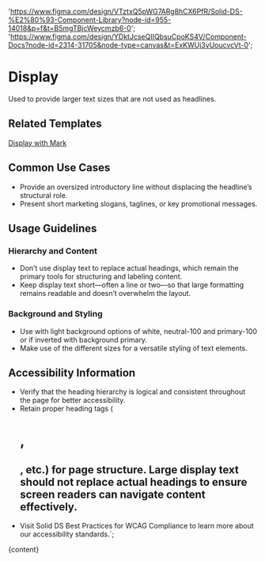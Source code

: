 

  'https://www.figma.com/design/VTztxQ5pWG7ARg8hCX6PfR/Solid-DS-%E2%80%93-Component-Library?node-id=955-14018&p=f&t=B5mgTBjcWeycmzb6-0';
  'https://www.figma.com/design/YDktJcseQIIQbsuCpoKS4V/Component-Docs?node-id=2314-31705&node-type=canvas&t=ExKWUj3vUoucvcVt-0';

# Display

Used to provide larger text sizes that are not used as headlines.

<DefaultStory />

<DocumentationLinks storybookLink="${storybookLink}" figmaLibrary="${figmaLibrary}" figmaDocs="${figmaDocs}" />

## Related Templates

[Display with Mark](?path=/docs/templates-mark--docs)

## Common Use Cases

- Provide an oversized introductory line without displacing the headline’s structural role.
- Present short marketing slogans, taglines, or key promotional messages.

## Usage Guidelines

### Hierarchy and Content

- Don’t use display text to replace actual headings, which remain the primary tools for structuring and labeling content.
- Keep display text short—often a line or two—so that large formatting remains readable and doesn’t overwhelm the layout.

### Background and Styling

- Use with light background options of white, neutral-100 and primary-100 or if inverted with background primary.
- Make use of the different sizes for a versatile styling of text elements.

## Accessibility Information

- Verify that the heading hierarchy is logical and consistent throughout the page for better accessibility.
- Retain proper heading tags (<h1>, <h2>, etc.) for page structure. Large display text should not replace actual headings to ensure screen readers can navigate content effectively.
- Visit <sd-link href="https://www.figma.com/design/YDktJcseQIIQbsuCpoKS4V/Component-Docs?node-id=10708-5011&t=Z1FxSGWkmXG5r5sw-4" target="_blank">Solid DS Best Practices for WCAG Compliance</sd-link> to learn more about our accessibility standards.`;

<Meta title="Styles/sd-display/Overview" />

<OverviewFormatter story={DisplayStories.Default}>{content}</OverviewFormatter>

